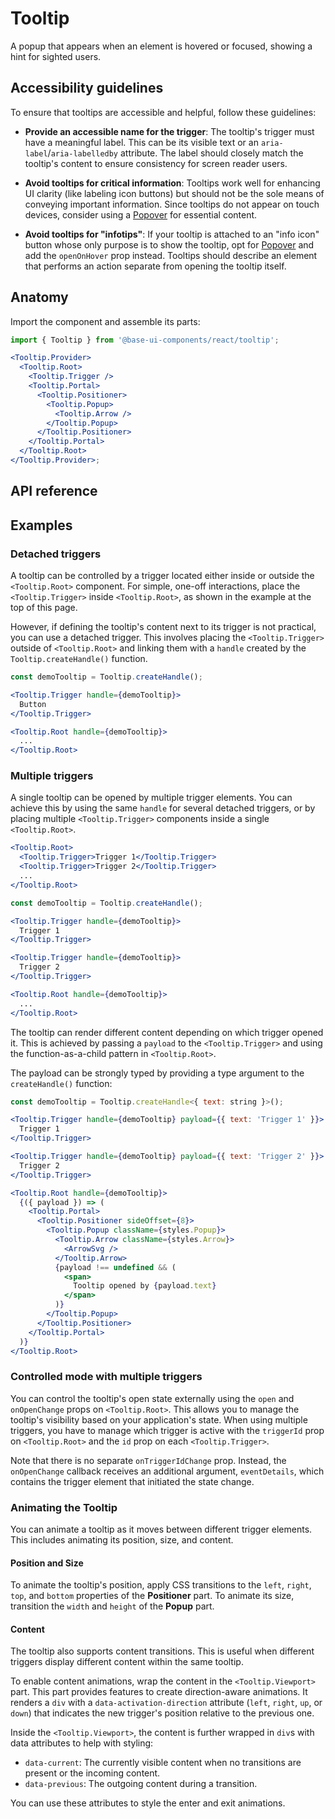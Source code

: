 # Tooltip

<Subtitle>
  A popup that appears when an element is hovered or focused, showing a hint for sighted users.
</Subtitle>
<Meta
  name="description"
  content="A high-quality, unstyled React tooltip component that appears when an element is hovered or focused, showing a hint for sighted users."
/>

<Demo path="./demos/hero" />

## Accessibility guidelines

To ensure that tooltips are accessible and helpful, follow these guidelines:

- **Provide an accessible name for the trigger**: The tooltip's trigger must have a meaningful label. This can be its visible text or an `aria-label`/`aria-labelledby` attribute. The label should closely match the tooltip's content to ensure consistency for screen reader users.

- **Avoid tooltips for critical information**: Tooltips work well for enhancing UI clarity (like labeling icon buttons) but should not be the sole means of conveying important information. Since tooltips do not appear on touch devices, consider using a [Popover](/react/components/popover) for essential content.

- **Avoid tooltips for "infotips"**: If your tooltip is attached to an "info icon" button whose only purpose is to show the tooltip, opt for [Popover](/react/components/popover) and add the `openOnHover` prop instead. Tooltips should describe an element that performs an action separate from opening the tooltip itself.

## Anatomy

Import the component and assemble its parts:

```jsx title="Anatomy"
import { Tooltip } from '@base-ui-components/react/tooltip';

<Tooltip.Provider>
  <Tooltip.Root>
    <Tooltip.Trigger />
    <Tooltip.Portal>
      <Tooltip.Positioner>
        <Tooltip.Popup>
          <Tooltip.Arrow />
        </Tooltip.Popup>
      </Tooltip.Positioner>
    </Tooltip.Portal>
  </Tooltip.Root>
</Tooltip.Provider>;
```

## API reference

<Reference component="Tooltip" parts="Provider, Root, Trigger, Portal, Positioner, Popup, Arrow" />

## Examples

### Detached triggers

A tooltip can be controlled by a trigger located either inside or outside the `<Tooltip.Root>` component.
For simple, one-off interactions, place the `<Tooltip.Trigger>` inside `<Tooltip.Root>`, as shown in the example at the top of this page.

However, if defining the tooltip's content next to its trigger is not practical, you can use a detached trigger.
This involves placing the `<Tooltip.Trigger>` outside of `<Tooltip.Root>` and linking them with a `handle` created by the `Tooltip.createHandle()` function.

```jsx title="Detached triggers"
const demoTooltip = Tooltip.createHandle();

<Tooltip.Trigger handle={demoTooltip}>
  Button
</Tooltip.Trigger>

<Tooltip.Root handle={demoTooltip}>
  ...
</Tooltip.Root>
```

<Demo path="./demos/detached-triggers-simple" />

### Multiple triggers

A single tooltip can be opened by multiple trigger elements.
You can achieve this by using the same `handle` for several detached triggers, or by placing multiple `<Tooltip.Trigger>` components inside a single `<Tooltip.Root>`.

```jsx title="Multiple triggers within the Root part"
<Tooltip.Root>
  <Tooltip.Trigger>Trigger 1</Tooltip.Trigger>
  <Tooltip.Trigger>Trigger 2</Tooltip.Trigger>
  ...
</Tooltip.Root>
```

```jsx title="multiple detached triggers"
const demoTooltip = Tooltip.createHandle();

<Tooltip.Trigger handle={demoTooltip}>
  Trigger 1
</Tooltip.Trigger>

<Tooltip.Trigger handle={demoTooltip}>
  Trigger 2
</Tooltip.Trigger>

<Tooltip.Root handle={demoTooltip}>
  ...
</Tooltip.Root>
```

The tooltip can render different content depending on which trigger opened it.
This is achieved by passing a `payload` to the `<Tooltip.Trigger>` and using the function-as-a-child pattern in `<Tooltip.Root>`.

The payload can be strongly typed by providing a type argument to the `createHandle()` function:

```jsx title="Detached triggers with payload"
const demoTooltip = Tooltip.createHandle<{ text: string }>();

<Tooltip.Trigger handle={demoTooltip} payload={{ text: 'Trigger 1' }}>
  Trigger 1
</Tooltip.Trigger>

<Tooltip.Trigger handle={demoTooltip} payload={{ text: 'Trigger 2' }}>
  Trigger 2
</Tooltip.Trigger>

<Tooltip.Root handle={demoTooltip}>
  {({ payload }) => (
    <Tooltip.Portal>
      <Tooltip.Positioner sideOffset={8}>
        <Tooltip.Popup className={styles.Popup}>
          <Tooltip.Arrow className={styles.Arrow}>
            <ArrowSvg />
          </Tooltip.Arrow>
          {payload !== undefined && (
            <span>
              Tooltip opened by {payload.text}
            </span>
          )}
        </Tooltip.Popup>
      </Tooltip.Positioner>
    </Tooltip.Portal>
  )}
</Tooltip.Root>
```

### Controlled mode with multiple triggers

You can control the tooltip's open state externally using the `open` and `onOpenChange` props on `<Tooltip.Root>`.
This allows you to manage the tooltip's visibility based on your application's state.
When using multiple triggers, you have to manage which trigger is active with the `triggerId` prop on `<Tooltip.Root>` and the `id` prop on each `<Tooltip.Trigger>`.

Note that there is no separate `onTriggerIdChange` prop.
Instead, the `onOpenChange` callback receives an additional argument, `eventDetails`, which contains the trigger element that initiated the state change.

<Demo path="./demos/detached-triggers-controlled" />

### Animating the Tooltip

You can animate a tooltip as it moves between different trigger elements.
This includes animating its position, size, and content.

#### Position and Size

To animate the tooltip's position, apply CSS transitions to the `left`, `right`, `top`, and `bottom` properties of the **Positioner** part.
To animate its size, transition the `width` and `height` of the **Popup** part.

#### Content

The tooltip also supports content transitions.
This is useful when different triggers display different content within the same tooltip.

To enable content animations, wrap the content in the `<Tooltip.Viewport>` part.
This part provides features to create direction-aware animations.
It renders a `div` with a `data-activation-direction` attribute (`left`, `right`, `up`, or `down`) that indicates the new trigger's position relative to the previous one.

Inside the `<Tooltip.Viewport>`, the content is further wrapped in `div`s with data attributes to help with styling:

- `data-current`: The currently visible content when no transitions are present or the incoming content.
- `data-previous`: The outgoing content during a transition.

You can use these attributes to style the enter and exit animations.

<Demo path="./demos/detached-triggers-full" />
